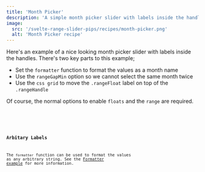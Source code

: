 ```yaml
---
title: 'Month Picker'
description: 'A simple month picker slider with labels inside the handles'
image:
  src: '/svelte-range-slider-pips/recipes/month-picker.png'
  alt: 'Month Picker recipe'
---
```






Here's an example of a nice looking month picker slider with labels inside the handles.
There's two key parts to this example;
- Set the `formatter` function to format the values as a month name
- Use the `rangeGapMin` option so we cannot select the same month twice
- Use the `css grid` to move the `.rangeFloat` label on top of the `.rangeHandle`

Of course, the normal options to enable `floats` and the `range` are required.


<Demo name="Month Range Picker" panel="css" client:visible>
  <MonthPicker client:visible />
</Demo>

<Demo panel="css" client:visible>
  <Code slot="svelte" code={cleanImport(MonthPickerRaw)} lang="svelte" />
  <Code slot="css" code={MonthPickerCss} lang="css" />
</Demo>


### Arbitary Labels

The `formatter` function can be used to format the values as any arbitrary string.
See the [Formatter example](/svelte-range-slider-pips/en/examples/formatter/#multiple-formatters) for more information.
